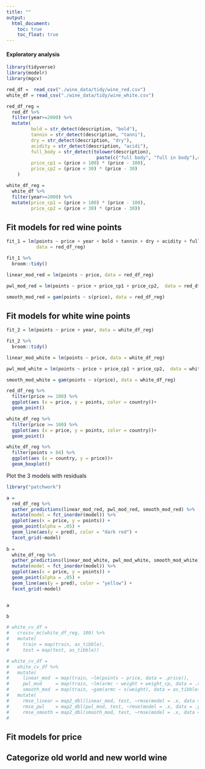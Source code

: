 ```yaml
---
title: ""
output: 
  html_document:
    toc: true
    toc_float: true
---
```



#### Exploratory analysis

```r
library(tidyverse)
library(modelr)
library(mgcv)
```


```r
red_df =  read_csv("./wine_data/tidy/wine_red.csv")
white_df = read_csv("./wine_data/tidy/wine_white.csv") 

red_df_reg =
  red_df %>%
  filter(year>=2000) %>%
  mutate(
         bold = str_detect(description, "bold"),
         tannin = str_detect(description, "tanni"),
         dry = str_detect(description, "dry"),
         acidity = str_detect(description, "acidi"),
         full_body = str_detect(tolower(description),
                                 paste(c("full body", "full in body"),collapse = '|')),
         price_cp1 = (price > 100) * (price - 100),
         price_cp2 = (price < 30) * (price - 30)
    )

white_df_reg = 
  white_df %>%
  filter(year>=2000) %>%
  mutate(price_cp1 = (price > 100) * (price - 100),
         price_cp2 = (price < 30) * (price - 30))
```

## Fit models for red wine points

```r
fit_1 = lm(points ~ price + year + bold + tannin + dry + acidity + full_body, 
           data = red_df_reg)

fit_1 %>% 
  broom::tidy()
```

```r
linear_mod_red = lm(points ~ price, data = red_df_reg)

pwl_mod_red = lm(points ~ price + price_cp1 + price_cp2,  data = red_df_reg)

smooth_mod_red = gam(points ~ s(price), data = red_df_reg)
```



## Fit models for white wine points

```r
fit_2 = lm(points ~ price + year, data = white_df_reg)

fit_2 %>% 
  broom::tidy()

linear_mod_white = lm(points ~ price, data = white_df_reg)

pwl_mod_white = lm(points ~ price + price_cp1 + price_cp2,  data = white_df_reg)

smooth_mod_white = gam(points ~ s(price), data = white_df_reg)
```
```r
red_df_reg %>%
  filter(price >= 100) %>%
  ggplot(aes (x = price, y = points, color = country))+ 
  geom_point()

white_df_reg %>%
  filter(price >= 100) %>%
  ggplot(aes (x = price, y = points, color = country))+ 
  geom_point()

white_df_reg %>%
  filter(points > 84) %>%
  ggplot(aes (x = country, y = price))+ 
  geom_boxplot()

```

Plot the 3 models with residuals

```r
library("patchwork")

a =
  red_df_reg %>% 
  gather_predictions(linear_mod_red, pwl_mod_red, smooth_mod_red) %>%
  mutate(model = fct_inorder(model)) %>%
  ggplot(aes(x = price, y = points)) + 
  geom_point(alpha = .05) +
  geom_line(aes(y = pred), color = "dark red") + 
  facet_grid(~model)
  
b = 
  white_df_reg %>% 
  gather_predictions(linear_mod_white, pwl_mod_white, smooth_mod_white) %>%
  mutate(model = fct_inorder(model)) %>%
  ggplot(aes(x = price, y = points)) + 
  geom_point(alpha = .05) +
  geom_line(aes(y = pred), color = "yellow") + 
  facet_grid(~model)


a

b
```

```r
# white_cv_df =
#   crossv_mc(white_df_reg, 100) %>% 
#   mutate(
#     train = map(train, as_tibble),
#     test = map(test, as_tibble))

# white_cv_df = 
#   white_cv_df %>% 
#   mutate(
#     linear_mod  = map(train, ~lm(points ~ price, data = .price)),
#     pwl_mod     = map(train, ~lm(armc ~ weight + weight_cp, data = .x)),
#     smooth_mod  = map(train, ~gam(armc ~ s(weight), data = as_tibble(.x)))) %>% 
#   mutate(
#     rmse_linear = map2_dbl(linear_mod, test, ~rmse(model = .x, data = .y)),
#     rmse_pwl    = map2_dbl(pwl_mod, test, ~rmse(model = .x, data = .y)),
#     rmse_smooth = map2_dbl(smooth_mod, test, ~rmse(model = .x, data = .y)))
# 
```


## Fit models for price


## Categorize old world and new world wine